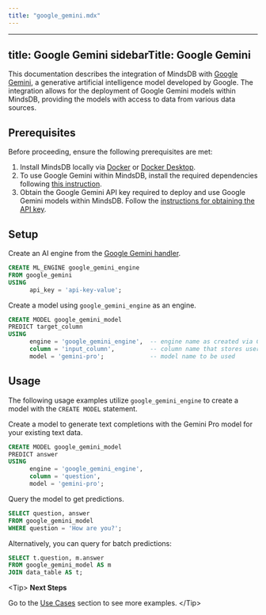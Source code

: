 ```yaml
---
title: "google_gemini.mdx"
---
```


---
title: Google Gemini
sidebarTitle: Google Gemini
---

This documentation describes the integration of MindsDB with [Google Gemini](&lt;link&gt;), a generative artificial intelligence model developed by Google.
The integration allows for the deployment of Google Gemini models within MindsDB, providing the models with access to data from various data sources.

## Prerequisites

Before proceeding, ensure the following prerequisites are met:

1. Install MindsDB locally via [Docker](https://docs.mindsdb.com/setup/self-hosted/docker) or [Docker Desktop](https://docs.mindsdb.com/setup/self-hosted/docker-desktop).
2. To use Google Gemini within MindsDB, install the required dependencies following [this instruction](/setup/self-hosted/docker#install-dependencies).
3. Obtain the Google Gemini API key required to deploy and use Google Gemini models within MindsDB. Follow the [instructions for obtaining the API key](https://ai.google.dev/gemini-api/docs/api-key).

## Setup

Create an AI engine from the [Google Gemini handler](https://github.com/mindsdb/mindsdb/tree/main/mindsdb/integrations/handlers/google_gemini_handler).

```sql
CREATE ML_ENGINE google_gemini_engine
FROM google_gemini
USING
      api_key = 'api-key-value';
```

Create a model using `google_gemini_engine` as an engine.

```sql
CREATE MODEL google_gemini_model
PREDICT target_column
USING
      engine = 'google_gemini_engine',  -- engine name as created via CREATE ML_ENGINE
      column = 'input_column',          -- column name that stores user input
      model = 'gemini-pro';             -- model name to be used
```

## Usage

The following usage examples utilize `google_gemini_engine` to create a model with the `CREATE MODEL` statement.

Create a model to generate text completions with the Gemini Pro model for your existing text data.

```sql
CREATE MODEL google_gemini_model
PREDICT answer
USING
      engine = 'google_gemini_engine',
      column = 'question',
      model = 'gemini-pro';
```

Query the model to get predictions.

```sql
SELECT question, answer
FROM google_gemini_model
WHERE question = 'How are you?';
```

Alternatively, you can query for batch predictions:

```sql
SELECT t.question, m.answer
FROM google_gemini_model AS m
JOIN data_table AS t;
```

&lt;Tip&gt;
**Next Steps**

Go to the [Use Cases](/use-cases/overview) section to see more examples.
&lt;/Tip&gt;
